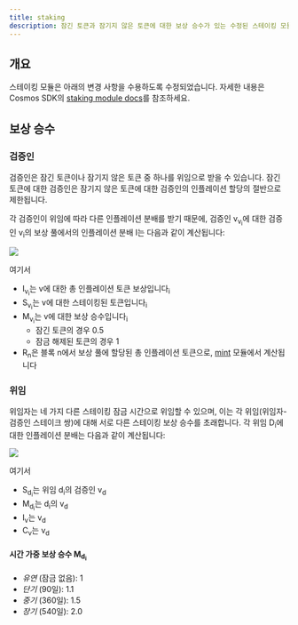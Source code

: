 ```yaml
---
title: staking
description: 잠긴 토큰과 잠기지 않은 토큰에 대한 보상 승수가 있는 수정된 스테이킹 모듈
---
```


## 개요

스테이킹 모듈은 아래의 변경 사항을 수용하도록 수정되었습니다. 자세한 내용은 Cosmos SDK의 [staking module docs](https://docs.cosmos.network/main/build/modules/staking)를 참조하세요.

## 보상 승수

### 검증인

검증인은 잠긴 토큰이나 잠기지 않은 토큰 중 하나를 위임으로 받을 수 있습니다. 잠긴 토큰에 대한 검증인은 잠기지 않은 토큰에 대한 검증인의 인플레이션 할당의 절반으로 제한됩니다.

각 검증인이 위임에 따라 다른 인플레이션 분배를 받기 때문에, 검증인 v<sub>v<sub>i</sub></sub>에 대한 검증인 v<sub>i</sub>의 보상 풀에서의 인플레이션 분배 I는 다음과 같이 계산됩니다:

<Image align="center" src="https://files.readme.io/3ee4914a7cc6036ceebbdd31ce93e525984a08364f8c3ab2152b86b3bcd5df7e-Screenshot_2025-02-11_at_8.30.07_AM.png" />

여기서

* I<sub>v<sub>i</sub></sub>는 v에 대한 총 인플레이션 토큰 보상입니다<sub>i</sub>
* S<sub>v<sub>i</sub></sub>는 v에 대한 스테이킹된 토큰입니다<sub>i</sub>
* M<sub>v<sub>i</sub></sub>는 v에 대한 보상 승수입니다<sub>i</sub>
  * 잠긴 토큰의 경우 0.5
  * 잠금 해제된 토큰의 경우 1
* R<sub>n</sub>은 블록 n에서 보상 풀에 할당된 총 인플레이션 토큰으로, [mint](/network/node-architecture/cosmos-modules/mint-module) 모듈에서 계산됩니다

### 위임

위임자는 네 가지 다른 스테이킹 잠금 시간으로 위임할 수 있으며, 이는 각 위임(위임자-검증인 스테이크 쌍)에 대해 서로 다른 스테이킹 보상 승수를 초래합니다. 각 위임 D<sub>i</sub>에 대한 인플레이션 분배는 다음과 같이 계산됩니다:

<Image align="center" src="https://files.readme.io/002ae69aa3b3e52a33747452fe0c0b91b9120f20155deb19b56fb7917132b8de-Screenshot_2025-02-11_at_8.34.44_AM.png" />

여기서

* S<sub>d<sub>i</sub></sub>는 위임 d<sub>i</sub>의 검증인 v<sub>d</sub>
* M<sub>d<sub>i</sub></sub>는 d<sub>i</sub>의 v<sub>d</sub>
* I<sub>v</sub>는 v<sub>d</sub>
* C<sub>v</sub>는 v<sub>d</sub>

#### 시간 가중 보상 승수 M<sub>d<sub>i</sub></sub>

* *유연* (잠금 없음): 1
* *단기* (90일): 1.1
* *중기* (360일): 1.5
* *장기* (540일): 2.0
